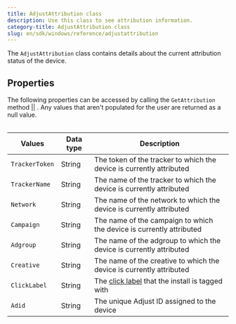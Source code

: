 ```yaml
---
title: AdjustAttribution class
description: Use this class to see attribution information.
category-title: AdjustAttribution class
slug: en/sdk/windows/reference/adjustattribution
---
```



The `AdjustAttribution` class contains details about the current attribution status of the device.

## Properties

The following properties can be accessed by calling the <Tooltip>`GetAttribution` method || <GetAttribution /></Tooltip>. Any values that aren't populated for the user are returned as a null value.

<Table>

| Values         | Data type | Description                                                                                        |
| -------------- | --------- | -------------------------------------------------------------------------------------------------- |
| `TrackerToken` | String    | The token of the tracker to which the device is currently attributed                               |
| `TrackerName`  | String    | The name of the tracker to which the device is currently attributed                                |
| `Network`      | String    | The name of the network to which the device is currently attributed                                |
| `Campaign`     | String    | The name of the campaign to which the device is currently attributed                               |
| `Adgroup`      | String    | The name of the adgroup to which the device is currently attributed                                |
| `Creative`     | String    | The name of the creative to which the device is currently attributed                               |
| `ClickLabel`   | String    | The [click label](https://help.adjust.com/en/article/user-rewards) that the install is tagged with |
| `Adid`         | String    | The unique Adjust ID assigned to the device                                                        |

</Table>
